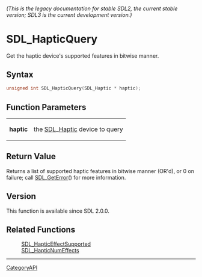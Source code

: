 ====== (This is the legacy documentation for stable SDL2, the current stable version; SDL3 is the current development version.) ======
= SDL_HapticQuery =

Get the haptic device's supported features in bitwise manner.

== Syntax ==

<syntaxhighlight lang='c'>
unsigned int SDL_HapticQuery(SDL_Haptic * haptic);
</syntaxhighlight>

== Function Parameters ==

{|
|'''haptic'''
|the [[SDL_Haptic]] device to query
|}

== Return Value ==

Returns a list of supported haptic features in bitwise manner (OR'd), or 0
on failure; call [[SDL_GetError]]() for more information.

== Version ==

This function is available since SDL 2.0.0.

== Related Functions ==

:[[SDL_HapticEffectSupported]]
:[[SDL_HapticNumEffects]]

----
[[CategoryAPI]]


